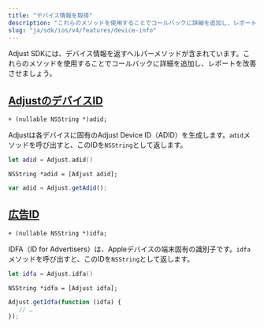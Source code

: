 ```yaml
---
title: "デバイス情報を取得"
description: "これらのメソッドを使用することでコールバックに詳細を追加し、レポートを改善させましょう。"
slug: "ja/sdk/ios/v4/features/device-info"
---
```


Adjust SDKには、デバイス情報を返すヘルパーメソッドが含まれています。これらのメソッドを使用することでコールバックに詳細を追加し、レポートを改善させましょう。

## [AdjustのデバイスID](adjust-device-identifier)

<CodeBlock title="メソッドシグネチャー">

```objc
+ (nullable NSString *)adid;
```

</CodeBlock>

Adjustは各デバイスに固有のAdjust Device ID（ADID）を生成します。`adid`メソッドを呼び出すと、このIDを`NSString`として返します。

<Tabs>
<Tab title="Swift" sync="swift">

```swift
let adid = Adjust.adid()
```

</Tab>
<Tab title="Objective-C" sync="objc">

```objc
NSString *adid = [Adjust adid];
```

</Tab>
<Tab title="Javascript" sync="js">

```js
var adid = Adjust.getAdid();
```

</Tab>
</Tabs>

## [広告ID](id-for-advertisers)

<CodeBlock title="メソッドシグネチャー">

```objc
+ (nullable NSString *)idfa;
```

</CodeBlock>

IDFA（ID for Advertisers）は、Appleデバイスの端末固有の識別子です。`idfa`メソッドを呼び出すと、このIDを`NSString`として返します。

<Tabs>
<Tab title="Swift" sync="swift">

```swift
let idfa = Adjust.idfa()
```

</Tab>
<Tab title="Objective-C" sync="objc">

```objc
NSString *idfa = [Adjust idfa];
```

</Tab>
<Tab title="Javascript" sync="js">

```js
Adjust.getIdfa(function (idfa) {
   // …
});
```

</Tab>
</Tabs>
